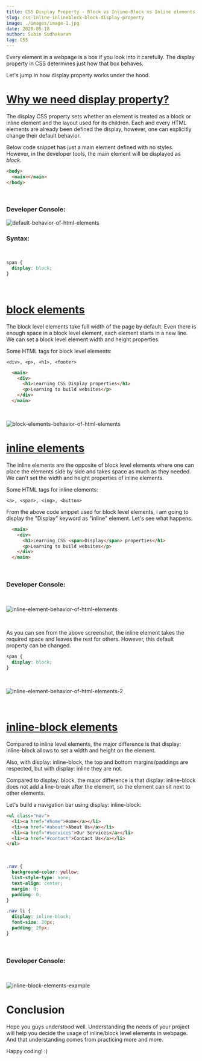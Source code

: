 ```yaml
---
title: CSS Display Property - Block vs Inline-Block vs Inline elements
slug: css-inline-inlineblock-block-display-property
image: ./images/image-1.jpg
date: 2020-05-18
author: Subin Sudhakaran
tag: CSS
---
```


<div className="posts-wrapper">

Every element in a webpage is a box if you look into it carefully. The display property in CSS determines just how that box behaves. 

Let's jump in how display property works under the hood.

# <u>Why we need display property?</u>

The display CSS property sets whether an element is treated as a block or inline element and the layout used for its children. Each and every HTML elements are already been defined the display, however, one can explicitly change their default behavior.

Below code snippet has just a main element defined with no styles. However, in the developer tools, the main element will be displayed as _block_.

```html
<body>
  <main></main>
</body>
```
<br/>

### Developer Console:

![default-behavior-of-html-elements](./images/default-example.PNG)


### Syntax:

<br/>

```css
span {
  display: block;
}
```

<br/>

# <u>block elements</u>

The block level elements take full width of the page by default. Even there is enough space in a block level element, each element starts in a new line. We can set a block level element width and height properties. 

<div className="blockquote">

Some HTML tags for block level elements:

```<div>, <p>, <h1>, <footer>```

</div>

```html
  <main>
    <div>
      <h1>Learning CSS Display properties</h1>
      <p>Learning to build websites</p>
    </div>
  </main>
```

<br/>

![block-elements-behavior-of-html-elements](./images/block-example.PNG)

# <u>inline elements</u>

The inline elements are the opposite of block level elements where one can place the elements side by side and takes space as much as they needed. We can't set the width and height properties of inline elements.

<div className="blockquote">

Some HTML tags for inline elements:

```<a>, <span>, <img>, <button>```

</div>

From the above code snippet used for block level elements, i am going to display the "Display" keyword as "inline" element. Let's see what happens.

```html
  <main>
    <div>
      <h1>Learning CSS <span>Display</span> properties</h1>
      <p>Learning to build websites</p>
    </div>
  </main>
```
<br/>

### Developer Console:

<br/>

![inline-element-behavior-of-html-elements](./images/inline-example.PNG)

<br/>

As you can see from the above screenshot, the inline element takes the required space and leaves the rest for others. However, this default property can be changed.

```css
span {
  display: block;
}
```

<br/>

![inline-element-behavior-of-html-elements-2](./images/inline-example-2.PNG)

<br/>


# <u>inline-block elements</u>

Compared to inline level elements, the major difference is that display: inline-block allows to set a width and height on the element.

Also, with display: inline-block, the top and bottom margins/paddings are respected, but with display: inline they are not.

Compared to display: block, the major difference is that display: inline-block does not add a line-break after the element, so the element can sit next to other elements.

Let's build a navigation bar using display: inline-block:

```html
<ul class="nav">
  <li><a href="#home">Home</a></li>
  <li><a href="#about">About Us</a></li>
  <li><a href="#services">Our Services</a></li>  
  <li><a href="#contact">Contact Us</a></li>
</ul>
```

<br/>

```css
.nav {
  background-color: yellow; 
  list-style-type: none;
  text-align: center;
  margin: 0;
  padding: 0;
}

.nav li {
  display: inline-block;
  font-size: 20px;
  padding: 20px;
}
```
<br/>

### Developer Console:

<br/>

![inline-block-elements-example](./images/inline-block-example.PNG)

# Conclusion

Hope you guys understood well. Understanding the needs of your project will help you decide the usage of inline/block level elements in webpage. And that understanding comes from practicing more and more.

Happy coding! :)

</div>